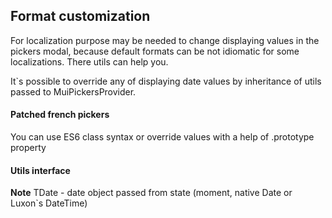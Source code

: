 
## Format customization

For localization purpose may be needed to change displaying values in the pickers modal,
because default formats can be not idiomatic for some localizations. There utils can help you.

It`s possible to override any of displaying date values by inheritance of utils passed to
MuiPickersProvider.

#### Patched french pickers
You can use ES6 class syntax or override values with a help of .prototype property

<Example sourceFile="guides/Formats.example.jsx" />

#### Utils interface
**Note** TDate - date object passed from state (moment, native Date or Luxon`s DateTime)

<Code language="ts" children={utilsInterfaceCode} />

